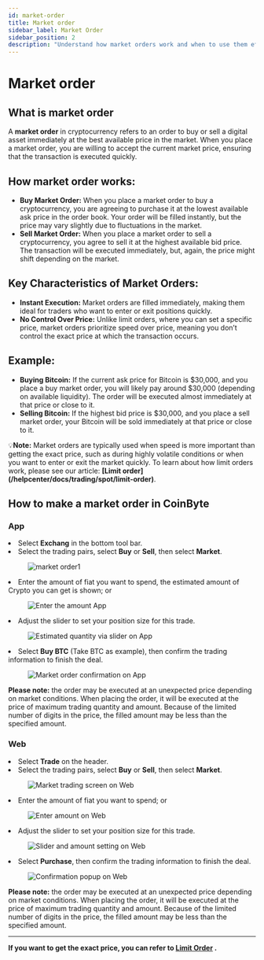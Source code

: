 ```yaml
---
id: market-order
title: Market order
sidebar_label: Market Order
sidebar_position: 2
description: "Understand how market orders work and when to use them effectively in crypto spot trading."
---
```



# Market order

## What is market order

A **market order** in cryptocurrency refers to an order to buy or sell a digital asset immediately at the best available price in the market. When you place a market order, you are willing to accept the current market price, ensuring that the transaction is executed quickly.

## How market order works:

- **Buy Market Order:** When you place a market order to buy a cryptocurrency, you are agreeing to purchase it at the lowest available ask price in the order book. Your order will be filled instantly, but the price may vary slightly due to fluctuations in the market.
- **Sell Market Order:** When you place a market order to sell a cryptocurrency, you agree to sell it at the highest available bid price. The transaction will be executed immediately, but, again, the price might shift depending on the market.

## Key Characteristics of Market Orders:

- **Instant Execution:** Market orders are filled immediately, making them ideal for traders who want to enter or exit positions quickly.
- **No Control Over Price:** Unlike limit orders, where you can set a specific price, market orders prioritize speed over price, meaning you don’t control the exact price at which the transaction occurs.

## Example:

- **Buying Bitcoin:** If the current ask price for Bitcoin is $30,000, and you place a buy market order, you will likely pay around $30,000 (depending on available liquidity). The order will be executed almost immediately at that price or close to it.
- **Selling Bitcoin:** If the highest bid price is $30,000, and you place a sell market order, your Bitcoin will be sold immediately at that price or close to it.

<InfoBox>
💡<strong>Note:</strong> Market orders are typically used when speed is more important than getting the exact price, such as during highly volatile conditions or when you want to enter or exit the market quickly.
  To learn about how limit orders work, please see our article: <strong>[Limit order](/helpcenter/docs/trading/spot/limit-order)</strong>.

</InfoBox>



## How to make a market order in CoinByte

<Tabs>
<TabItem value="Mobile App" label="App">
<div style={{ marginTop: '2.5rem' }}></div>

### **App**

<div style={{ marginBottom: '1.5rem' }}></div>

<RoundStepList>
<li>Select <strong>Exchang</strong> in the bottom tool bar.</li>
<li>Select the trading pairs, select <strong>Buy</strong> or <strong>Sell</strong>, then select <strong>Market</strong>.</li>


<figure style={{ textAlign: 'center' }}>
  <img src={useBaseUrl('/img/tradinig/exchange/market-order/1.png')} alt="market order1" style={{ width: 300 }} />
</figure>

<li>Enter the amount of fiat you want to spend, the estimated amount of Crypto you can get is shown; or</li>
<figure style={{ textAlign: 'center' }}>
   <img src={useBaseUrl('/img/tradinig/exchange/market-order/2.png')} alt="Enter the amount App" style={{ width: 300 }} />
</figure>

<li>Adjust the slider to set your position size for this trade.</li>

<figure style={{ textAlign: 'center' }}>
   <img src={useBaseUrl('/img/tradinig/exchange/market-order/3.png')} alt="Estimated quantity via slider on App" style={{ width: 300 }} />
</figure>

<li>Select <strong>Buy BTC</strong> (Take BTC as example), then confirm the trading information to finish the deal.</li>

<figure style={{ textAlign: 'center' }}>
  <img src={useBaseUrl('/img/tradinig/exchange/market-order/4.png')} alt="Market order confirmation on App" style={{ width: 300 }} />
</figure>
</RoundStepList>

<WarningBox>
<strong>Please note:</strong> the order may be executed at an unexpected price depending on market conditions. When placing the order, it will be executed at the price of maximum trading quantity and amount. Because of the limited number of digits in the price, the filled amount may be less than the specified amount.
</WarningBox>

</TabItem>

<TabItem value="Web Platform" label="Web">
<div style={{ marginTop: '2.5rem' }}></div>

### **Web**

<div style={{ marginBottom: '1.5rem' }}></div>

<RoundStepList>
<li>Select <strong>Trade</strong> on the header.</li>
<li>Select the trading pairs, select <strong>Buy</strong> or <strong>Sell</strong>, then select <strong>Market</strong>.</li>

<figure style={{ textAlign: 'center' }}>
  <img src={useBaseUrl('/img/tradinig/exchange/market-order/5.png')} alt="Market trading screen on Web" style={{ width: 500 }} />
</figure>

<li>Enter the amount of fiat you want to spend; or</li>
<figure style={{ textAlign: 'center' }}>
  <img src={useBaseUrl('/img/tradinig/exchange/market-order/6.png')} alt="Enter amount on Web" style={{ width: 500 }} />
</figure>

<li>Adjust the slider to set your position size for this trade.</li>

<figure style={{ textAlign: 'center' }}>
  <img src={useBaseUrl('/img/tradinig/exchange/market-order/7.png')} alt="Slider and amount setting on Web" style={{ width: 500 }} />
</figure>

<li>Select <strong>Purchase</strong>, then confirm the trading information to finish the deal.</li>

<figure style={{ textAlign: 'center' }}>
   <img src={useBaseUrl('/img/tradinig/exchange/market-order/8.png')} alt="Confirmation popup on Web" style={{ width: 500 }} />
</figure>
</RoundStepList>

<WarningBox>
<strong>Please note:</strong> the order may be executed at an unexpected price depending on market conditions. When placing the order, it will be executed at the price of maximum trading quantity and amount. Because of the limited number of digits in the price, the filled amount may be less than the specified amount.
</WarningBox>

</TabItem>
</Tabs>

---

**If you want to get the exact price, you can refer to <a href="/helpcenter/docs/tradinig/exchange/limit-order"><strong>Limit Order</strong></a>
.**
<RelatedArticles category="trading" />
